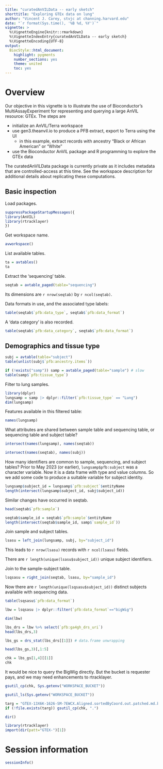 ```yaml
---
title: "curatedAnVILData -- early sketch"
shorttitle: "Exploring GTEx data on lung"
author: "Vincent J. Carey, stvjc at channing.harvard.edu"
date: "`r format(Sys.time(), '%B %d, %Y')`"
vignette: >
  %\VignetteEngine{knitr::rmarkdown}
  %\VignetteIndexEntry{curatedAnVILData -- early sketch}
  %\VignetteEncoding{UTF-8}
output:
  BiocStyle::html_document:
    highlight: pygments
    number_sections: yes
    theme: united
    toc: yes
---
```


# Overview

Our objective in this vignette is to illustrate the use of Bioconductor's MultiAssayExperiment
for representing and querying a large AnVIL resource: GTEx.  The steps are

- initialize an AnVIL/Terra workspace
- use gen3.theanvil.io to produce a PFB extract, export to Terra using the UI
    - in this example, extract records with ancestry "Black or African American" or "White"
- use the Bioconductor AnVIL package and R programming to explore the GTEx data

The curatedAnVILData package is currently private as it includes metadata that
are controlled-access at this time.  See the workspace description for additional
details about replicating these computations.


## Basic inspection

Load packages.

```r
suppressPackageStartupMessages({
library(AnVIL)
library(rtracklayer)
})

```

Get workspace name.

```r
avworkspace()
```

List available tables.

```r
ta = avtables()
ta
```

Extract the 'sequencing' table.


```r
seqtab = avtable_paged(table="sequencing")
```

Its dimensions are `r nrow(seqtab)` by `r ncol(seqtab)`.

Data formats in use, and the associated type labels:


```r
table(seqtab$`pfb:data_type`, seqtab$`pfb:data_format`)
```

A 'data category' is also recorded.

```r
table(seqtab$`pfb:data_category`, seqtab$`pfb:data_format`)
```

## Demographics and tissue type

```r
subj = avtable(table="subject")
table(unlist(subj$`pfb:ancestry.items`))
```

```r
if (!exists("samp")) samp = avtable_paged(table="sample") # slow
table(samp$`pfb:tissue_type`)
```

Filter to lung samples.

```r
library(dplyr)
lungsamp = samp |> dplyr::filter(`pfb:tissue_type` == "Lung")
dim(lungsamp)
```

Features available in this filtered table:

```r
names(lungsamp)
```

What attributes are shared between sample table and sequencing table,
or sequencing table and subject table?

```r
intersect(names(lungsamp), names(seqtab))
```
```r
intersect(names(seqtab), names(subj))
```

How many identifiers are common to sample, sequencing, and subject tables?  Prior
to May 2023 (or earlier), `lungsamp$pfb:subject` was a character variable.  Now
it is a data frame with type and value columns.  So we add some code to
produce a suitable variable for subject identity.

```r
lungsamp$subject_id = lungsamp$`pfb:subject`$entityName
length(intersect(lungsamp$subject_id, subj$subject_id))
```
Similar changes have occurred in seqtab.
```r
head(seqtab$`pfb:sample`)
```
```r
seqtab$sample_id = seqtab$`pfb:sample`$entityName
length(intersect(seqtab$sample_id, samp$`sample_id`))
```



Join sample and subject tables.

```r
lsasu = left_join(lungsamp, subj, by="subject_id")
```

This leads to `r nrow(lsasu)` records with `r ncol(lsasu)` fields.

There are `r length(unique(lsasu$subject_id))` unique subject identifiers.


Join to the sample-subject table.

```r
lsqsasu = right_join(seqtab, lsasu, by="sample_id")
```

Now there are `r length(unique(lsqsasu$subject_id))` distinct
subjects available with sequencing data.




```r
table(lsqsasu$`pfb:data_format`)
```

```r
lbw = lsqsasu |> dplyr::filter(`pfb:data_format`=="bigWig")
```


```r
dim(lbw)
```


```r
lbs_drs = lbw %>% select(`pfb:ga4gh_drs_uri`)
head(lbs_drs,3)
```

```r
lbs_gs = drs_stat(lbs_drs[[1]]) # data.frame unwrapping
```


```r
head(lbs_gs,3)[,1:5]
```


```r
chk = lbs_gs[1,4][[1]]
chk
```

It would be nice to query the BigWig directly.  But the bucket is requester pays, and we may need enhancements to rtracklayer.


```r
gsutil_cp(chk, Sys.getenv("WORKSPACE_BUCKET"))
```


```r
gsutil_ls(Sys.getenv("WORKSPACE_BUCKET"))
```


```r
targ = "GTEX-13X6K-1626-SM-7EWCX.Aligned.sortedByCoord.out.patched.md.bigWig"
if (!file.exists(targ)) gsutil_cp(chk, ".")
```


```r
dir()
```


```r
library(rtracklayer)
import(dir(patt="GTEX-")[1])
```

# Session information

```r
sessionInfo()
```
